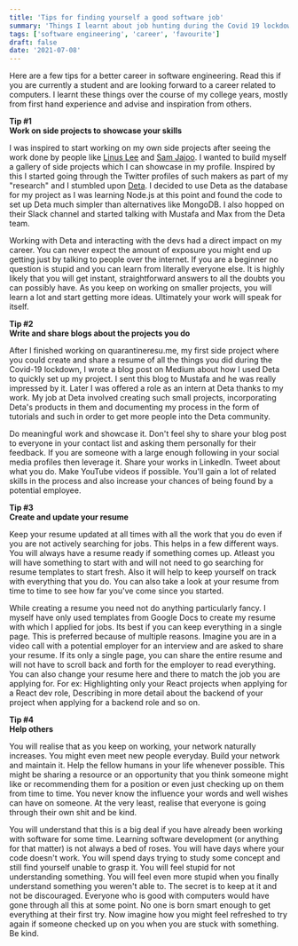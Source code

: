 ```yaml
---
title: 'Tips for finding yourself a good software job'
summary: 'Things I learnt about job hunting during the Covid 19 lockdown when I taught myself web development and landed an internship'
tags: ['software engineering', 'career', 'favourite']
draft: false
date: '2021-07-08'
---
```


Here are a few tips for a better career in software engineering. Read this if you are currently a student and are looking forward to a career related to computers. I learnt these things over the course of my college years, mostly from first hand experience and advise and inspiration from others.

**Tip #1** <br/>
**Work on side projects to showcase your skills**

I was inspired to start working on my own side projects after seeing the work done by people like [Linus Lee](https://twitter.com/thesephist) and [Sam Jajoo](https://twitter.com/jajoosam). I wanted to build myself a gallery of side projects which I can showcase in my profile. Inspired by this I started going through the Twitter profiles of such makers as part of my "research" and I stumbled upon [Deta](https://deta.sh). I decided to use Deta as the database for my project as I was learning Node.js at this point and found the code to set up Deta much simpler than alternatives like MongoDB. I also hopped on their Slack channel and started talking with Mustafa and Max from the Deta team.

Working with Deta and interacting with the devs had a direct impact on my career. You can never expect the amount of exposure you might end up getting just by talking to people over the internet. If you are a beginner no question is stupid and you can learn from literally everyone else. It is highly likely that you will get instant, straightforward answers to all the doubts you can possibly have. As you keep on working on smaller projects, you will learn a lot and start getting more ideas. Ultimately your work will speak for itself.

**Tip #2** <br/>
**Write and share blogs about the projects you do**

After I finished working on quarantineresu.me, my first side project where you could create and share a resume of all the things you did during the Covid-19 lockdown, I wrote a blog post on Medium about how I used Deta to quickly set up my project. I sent this blog to Mustafa and he was really impressed by it. Later I was offered a role as an intern at Deta thanks to my work. My job at Deta involved creating such small projects, incorporating Deta's products in them and documenting my process in the form of tutorials and such in order to get more people into the Deta community.

Do meaningful work and showcase it. Don't feel shy to share your blog post to everyone in your contact list and asking them personally for their feedback. If you are someone with a large enough following in your social media profiles then leverage it. Share your works in LinkedIn. Tweet about what you do. Make YouTube videos if possible. You'll gain a lot of related skills in the process and also increase your chances of being found by a potential employee.

**Tip #3** <br/>
**Create and update your resume**

Keep your resume updated at all times with all the work that you do even if you are not actively searching for jobs. This helps in a few different ways. You will always have a resume ready if something comes up. Atleast you will have something to start with and will not need to go searching for resume templates to start fresh. Also it will help to keep yourself on track with everything that you do. You can also take a look at your resume from time to time to see how far you've come since you started.

While creating a resume you need not do anything particularly fancy. I myself have only used templates from Google Docs to create my resume with which I applied for jobs. Its best if you can keep everything in a single page. This is preferred because of multiple reasons. Imagine you are in a video call with a potential employer for an interview and are asked to share your resume. If its only a single page, you can share the entire resume and will not have to scroll back and forth for the employer to read everything. You can also change your resume here and there to match the job you are applying for. For ex: Highlighting only your React projects when applying for a React dev role, Describing in more detail about the backend of your project when applying for a backend role and so on.

**Tip #4** <br/>
**Help others**

You will realise that as you keep on working, your network naturally increases. You might even meet new people everyday. Build your network and maintain it. Help the fellow humans in your life whenever possible. This might be sharing a resource or an opportunity that you think someone might like or recommending them for a position or even just checking up on them from time to time. You never know the influence your words and well wishes can have on someone. At the very least, realise that everyone is going through their own shit and be kind.

You will understand that this is a big deal if you have already been working with software for some time. Learning software development (or anything for that matter) is not always a bed of roses. You will have days where your code doesn't work. You will spend days trying to study some concept and still find yourself unable to grasp it. You will feel stupid for not understanding something. You will feel even more stupid when you finally understand something you weren't able to. The secret is to keep at it and not be discouraged. Everyone who is good with computers would have gone through all this at some point. No one is born smart enough to get everything at their first try. Now imagine how you might feel refreshed to try again if someone checked up on you when you are stuck with something. Be kind.
